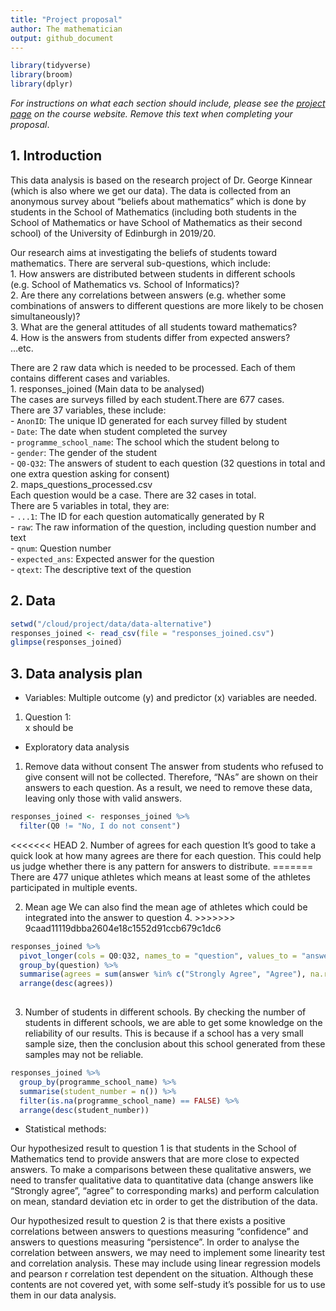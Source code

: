 ```yaml
---
title: "Project proposal"
author: The mathematician
output: github_document
---
```


```r
library(tidyverse)
library(broom)
library(dplyr)
```

*For instructions on what each section should include, please see the [project page](https://idsed.digital/assessments/project/#proposal) on the course website. Remove this text when completing your proposal*.

## 1. Introduction

This data analysis is based on the research project of Dr. George Kinnear (which is also where we get our data). The data is collected from an anonymous survey about "beliefs about mathematics" which is done by students in the School of Mathematics (including both students in the School of Mathematics or have School of Mathematics as their second school) of the University of Edinburgh in 2019/20.

Our research aims at investigating the beliefs of students toward mathematics. There are serveral sub-questions, which include:  
  1. How answers are distributed between students in different schools (e.g. School of Mathematics vs. School of Informatics)?  
  2. Are there any correlations between answers (e.g. whether some combinations of answers to different questions are more likely to be chosen simultaneously)?  
  3. What are the general attitudes of all students toward mathematics?  
  4. How is the answers from students differ from expected answers?  
  ...etc.  
  
There are 2 raw data which is needed to be processed. Each of them contains different cases and variables.  
  1. responses_joined (Main data to be analysed)  
    The cases are surveys filled by each student.There are 677 cases.   
    There are 37 variables, these include:  
      - `AnonID`: The unique ID generated for each survey filled by student  
      - `Date`: The date when student completed the survey  
      - `programme_school_name`: The school which the student belong to  
      - `gender`: The gender of the student  
      - `Q0-Q32`: The answers of student to each question (32 questions in total and one extra question asking for consent)  
  2. maps_questions_processed.csv  
    Each question would be a case. There are 32 cases in total.  
    There are 5 variables in total, they are:  
      - `...1`: The ID for each question automatically generated by R  
      - `raw`: The raw information of the question, including question number and text  
      - `qnum`: Question number  
      - `expected_ans`: Expected answer for the question  
      - `qtext`: The descriptive text of the question  
  
## 2. Data

```r
setwd("/cloud/project/data/data-alternative")
responses_joined <- read_csv(file = "responses_joined.csv")
glimpse(responses_joined)
```


## 3. Data analysis plan

- Variables:
Multiple outcome (y) and predictor (x) variables are needed.  
1. Question 1:  
  x should be 

- Exploratory data analysis

1. Remove data without consent
The answer from students who refused to give consent will not be collected. Therefore, "NAs" are shown on their answers to each question. As a result, we need to remove these data, leaving only those with valid answers.

```r
responses_joined <- responses_joined %>%
  filter(Q0 != "No, I do not consent")
```

<<<<<<< HEAD
2. Number of agrees for each question
It's good to take a quick look at how many agrees are there for each question. This could help us judge whether there is any pattern for answers to distribute.
=======
There are 477 unique athletes which means at least some of the athletes participated in multiple events.

2. Mean age
We can also find the mean age of athletes which could be integrated into the answer to question 4.
>>>>>>> 9caad11119dbba2604e18c1552d91ccb679c1dc6

```r
responses_joined %>%
  pivot_longer(cols = Q0:Q32, names_to = "question", values_to = "answer") %>%
  group_by(question) %>%
  summarise(agrees = sum(answer %in% c("Strongly Agree", "Agree"), na.rm = TRUE)) %>%
  arrange(desc(agrees))
  
```

3. Number of students in different schools.
By checking the number of students in different schools, we are able to get some knowledge on the reliability of our results. This is because if a school has a very small sample size, then the conclusion about this school generated from these samples may not be reliable.

```r
responses_joined %>%
  group_by(programme_school_name) %>%
  summarise(student_number = n()) %>%
  filter(is.na(programme_school_name) == FALSE) %>%
  arrange(desc(student_number))

```

- Statistical methods:

Our hypothesized result to question 1 is that students in the School of Mathematics tend to provide answers that are more close to expected answers. To make a comparisons between these qualitative answers, we need to transfer qualitative data to quantitative data (change answers like "Strongly agree", "agree" to corresponding marks) and perform calculation on mean, standard deviation etc in order to get the distribution of the data.

Our hypothesized result to question 2 is that there exists a positive correlations between answers to questions measuring "confidence" and answers to questions measuring "persistence".
In order to analyse the correlation between answers, we may need to implement some linearity test and correlation analysis. These may include using linear regression models and pearson r correlation test dependent on the situation. Although these contents are not covered yet, with some self-study it's possible for us to use them in our data analysis.

